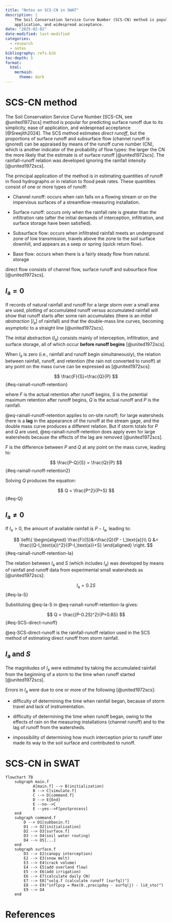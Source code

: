 ```yaml
---
title: "Notes on SCS-CN in SWAT"
description: |
    The Soil Conservation Service Curve Number (SCS-CN) method is popular for predicting surface runoff due to its simplicity, ease of
    application, and widespread acceptance. 
date: "2025-02-02"
date-modified: last-modified
categories: 
  - research 
  - notes
bibliography: refs.bib
toc-depth: 5
format:
  html:
    mermaid:
      theme: dark
---
```


# SCS-CN method

The Soil Conservation Service Curve Number [SCS-CN, see @united1972scs] method is popular for predicting surface runoff due to its simplicity, ease of application, and widespread acceptance [@Sreejith2024]. 
The SCS method estimates *direct runoff*, but the proportions of surface runoff and subsurface flow (channel runoff is ignored) can be appraised by means of the runoff curve number (CN), which is another indicator of the probability of flow types: the larger the CN the more likely that the estimate is of surface runoff [@united1972scs]. 
The rainfall-runoff relation was developed ignoring the rainfall intensity [@united1972scs].

::: {.column-margin}
The principal application of the method is in estimating quantities of runoff in flood hydrographs or in relation to flood peak rates.
These quantities consist of one or more types of runoff:

- Channel runoff: occurs when rain falls on a flowing stream or on the impervious surfaces of a streamflow-measuring installation.

- Surface runoff: occurs only when the rainfall rate is greater than the infiltration rate (after the initial demands of interception, infiltration, and surface storage have been satisfied).

- Subsurface flow: occurs when infiltrated rainfall meets an underground zone of low transmission, travels above the zone to the
soil surface downhill, and appears as a seep or spring (quick return flow).

- Base flow: occurs when there is a fairly steady flow from natural.
storage
:::

::: callout-important
direct flow consists of channel flow, surface runoff and subsurface flow [@united1972scs].
:::

## $I_\text{a} = 0$

If records of natural rainfall and runoff for a large storm over a small area are used, plotting of accumulated runoff versus accumulated rainfall will show that runoff starts after some rain accumulates (there is an *initial abstraction* \[$I_\text{a}$\] of rainfall) and that the double-mass line curves, becoming asymptotic to a straight line [@united1972scs]. 

::: {.column-margin}
The initial abstraction ($I_\text{a}$) consists mainly of interception, infiltration, and surface storage, all of which occur **before runoff begins** [@united1972scs].
:::

When $I_\text{a}$ is zero (i.e., rainfall and runoff begin simultaneously), the relation between rainfall, runoff, and retention (the rain not converted to runoff) at any point on the mass curve can be expressed as [@united1972scs]:

$$
\frac{F}{S}=\frac{Q}{P}
$$ {#eq-rainall-runoff-retention}

where $F$ is the actual retention after runoff begins, $S$ is the potential maximum retention after runoff begins, $Q$ is the actual runoff and $P$ is the rainfall.

::: callout-note
@eq-rainall-runoff-retention applies to on-site runoff; for large watersheds there is a **lag** in the appearance of the runoff at the stream gage, and the double mass curve produces a different relation. But if storm totals for $P$ and $Q$ are used, @eq-rainall-runoff-retention does apply even for large watersheds because the effects of the lag are removed [@united1972scs].
:::

$F$ is the difference between $P$ and $Q$ at any point on the mass curve, leading to:

$$
\frac{P-Q}{S} = \frac{Q}{P}
$$ {#eq-rainall-runoff-retention2}

Solving $Q$ produces the equation:

$$
Q = \frac{P^2}{P+S}
$$ {#eq-Q}

## $I_\text{a} \neq 0$

If $I_\text{a} > 0$, the amount of available rainfall is $P - I_\text{a}$, leading to:

$$
\left\{
\begin{aligned}
\frac{F}{S}&=\frac{Q}{P - I_\text{a}}\\
Q &= \frac{(Q-I_\text{a})^2}{(P-I_\text{a})+S} 
\end{aligned}
\right.
$$ {#eq-rainall-runoff-retention-Ia}

The relation between $I_\text{a}$ and $S$ (which includes $I_\text{a}$) was developed by means of rainfall and runoff data from experimental small watersheds as [@united1972scs]:


$$
I_\text{a} = 0.2S
$$ {#eq-Ia-S}

Substituting @eq-Ia-S in @eq-rainall-runoff-retention-Ia gives:

$$
Q = \frac{(P-0.2S)^2}{P+0.8S}
$$ {#eq-SCS-direct-runoff}

::: {.column-margin}
@eq-SCS-direct-runoff is the rainfall-runoff relation used in the SCS method of estimating direct runoff from storm rainfall.
:::

##  $I_\text{a}$ and $S$

The magnitudes of  $I_\text{a}$  were estimated by taking the accumulated rainfall from the beginning of a storm to the time when runoff started [@united1972scs].

::: callout-important
Errors in $I_\text{a}$ were due to one or more of the following [@united1972scs]:

- difficulty of determining the time when rainfall began, because of storm travel and lack of instrumentation.

- difficulty of determining the time when runoff began, owing to the effects of rain on the measuring installations (channel runoff) and to the lag of runoff from the watersheds.

- impossibility of determining how much interception prior to runoff later made its way to the soil surface and contributed to runoff.
:::



# SCS-CN in SWAT

```mermaid
flowchart TB
    subgraph main.f
            A[main.f] --> B(initialization)
            B --> C[simulate.f]
            C --> D[command.f]
            D --> E{End}
            E --no-->C
            E --yes-->F[postprocess]
    end
    subgraph command.f
        D --> D1[subbasin.f]
        D1 --> D2[initialization]
        D2 --> D3[surface.f]
        D3 --> D4(soil water routing)
        D4 --> D5[...]
    end
    subgraph surface.f
        D3 --> E2(canopy interception)
        E2 --> E3(snow melt)
        E3 --> E4(crack volume)
        E4 --> E5(add overland flow)   
        E5 --> E6(add irrigation)  
        E6 --> E7(calculate daily CN)
        E7 --> E8["volq.f (calculate runoff [surfq])"]
        E8 --> E9("inflpcp = Max(0.,precipday - surfq(j) - lid_sto)")
        E9 --> D4
    end
```

# References

::: {#refs}
:::
